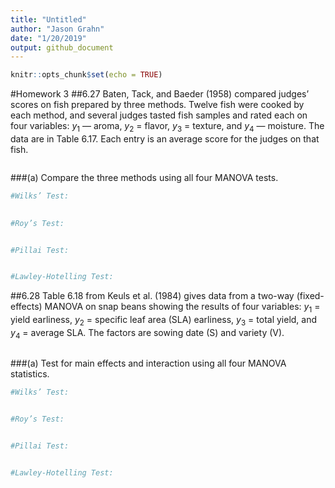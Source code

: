 ```yaml
---
title: "Untitled"
author: "Jason Grahn"
date: "1/20/2019"
output: github_document
---
```


```r
knitr::opts_chunk$set(echo = TRUE)
```

#Homework 3 
##6.27 
Baten, Tack, and Baeder (1958) compared judges' scores on fish prepared by three methods. Twelve fish were cooked by each method, and several judges tasted fish samples and rated each on four variables: $y_{1}$  — aroma, $y_{2}$ = flavor, $y_{3}$ = texture, and $y_{4}$ — moisture. The data are in Table 6.17. Each entry is an average score for the judges on that fish. 
```r

```

###(a) 
Compare the three methods using all four MANOVA tests.
```r
#Wilks’ Test:

 
#Roy’s Test:


#Pillai Test:


#Lawley-Hotelling Test:
```


##6.28 
Table 6.18 from Keuls et al. (1984) gives data from a two-way (fixed-effects) MANOVA on snap beans showing the results of four variables: $y_{1}$ = yield earliness, $y_{2}$ = specific leaf area (SLA) earliness, $y_{3}$ = total yield, and $y_{4}$ = average SLA. The factors are sowing date (S) and variety (V).

```r

```

###(a)
Test for main effects and interaction using all four MANOVA statistics.
```r
#Wilks’ Test:

 
#Roy’s Test:


#Pillai Test:


#Lawley-Hotelling Test:
```

